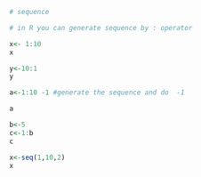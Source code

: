 ```r
# sequence

# in R you can generate sequence by : operator

x<- 1:10
x

y<-10:1
y

a<-1:10 -1 #generate the sequence and do  -1

a

b<-5
c<-1:b
c

```
```r
x<-seq(1,10,2)
x
```

